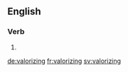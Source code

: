 ==English==

===Verb===
{{head|en}}

# {{present participle of|valorize|lang=en}}

[[de:valorizing]]
[[fr:valorizing]]
[[sv:valorizing]]